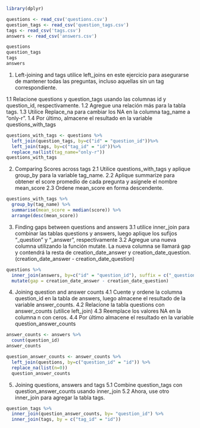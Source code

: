 ```{r}
library(dplyr)

questions <- read_csv('questions.csv')
question_tags <- read_csv('question_tags.csv')
tags <- read_csv('tags.csv')
answers <- read_csv('answers.csv')

questions
question_tags
tags
answers
```
1. Left-joining and tags
utilice left_joins en este ejercicio para asegurarse de mantener todas las preguntas, incluso aquellas sin un tag correspondiente.

1.1 Relacione questions y question_tags usando las columnas id y question_id, respectivamente.
1.2 Agregue una relación más para la tabla tags.
1.3 Utilice Replace_na para cambiar los NA en la columna tag_name a "only-r".
1.4 Por último, almacene el resultado en la variable questions_with_tags

```{r}
questions_with_tags <- questions %>%
  left_join(question_tags, by=c("id" = "question_id"))%>%
  left_join(tags, by=c("tag_id" = "id"))%>%
  replace_na(list(tag_name="only-r"))
questions_with_tags

```
2. Comparing Scores across tags
2.1 Utilice questions_with_tags y aplique group_by para la variable tag_name.
2.2 Aplique summarize para obtener el score promedio de cada pregunta y asígnele el nombre mean_score
2.3 Ordene mean_score en forma descendente.
```{r}
questions_with_tags %>%
  group_by(tag_name) %>%
  summarise(mean_score = median(score)) %>%
  arrange(desc(mean_score))

```
3. Finding gaps between questions and answers
3.1 utilice inner_join para combinar las tablas questions y answers, luego aplique los sufijos "_question" y "_answer", respectivamente
3.2 Agregue una nueva columna utilizando la función mutate. La nueva columna se llamará gap y contendrá la resta de creation_date_answer y creation_date_question.
(creation_date_answer - creation_date_question)
```{r}
questions %>%
  inner_join(answers, by=c("id" = "question_id"), suffix = c("_question", "_answer")) %>%
  mutate(gap = creation_date_answer - creation_date_question)

```
4. Joining question and answer counts
4.1 Cuente y ordene la columna question_id en la tabla de answers, luego almacene el resultado de la variable answer_counts.
4.2 Relacione la tabla questions con answer_counts (utilice left_join)
4.3 Reemplace los valores NA en la columna n con ceros.
4.4 Por último almacene el resultado en la variable question_answer_counts
```{r}
answer_counts <- answers %>%
  count(question_id) 
answer_counts

question_answer_counts <- answer_counts %>%
  left_join(questions, by=c("question_id" = "id")) %>%
  replace_na(list(n=0))
  question_answer_counts
```

5. Joining questions, answers and tags
5.1 Combine question_tags con question_answer_counts usando inner_join
5.2 Ahora, use otro inner_join para agregar la tabla tags.
```{r}
question_tags %>%
  inner_join(question_answer_counts, by= "question_id") %>%
  inner_join(tags, by = c("tag_id" = "id"))
  
```

